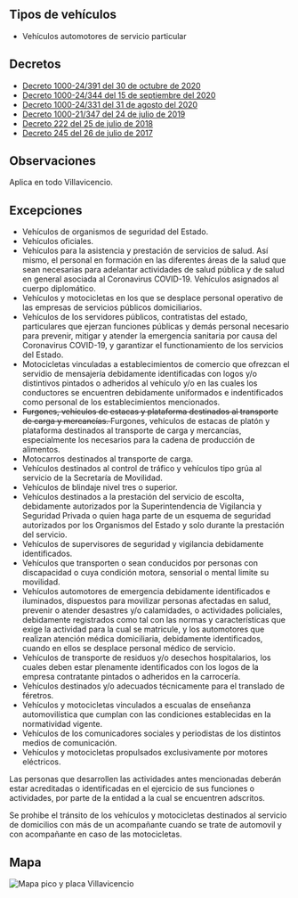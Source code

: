 ## Tipos de vehículos

- Vehículos automotores de servicio particular

## Decretos

- [Decreto 1000-24/391 del 30 de octubre de 2020](/villavicencio/decreto-1000-24-391-del-30-de-octubre-de-2020.pdf)
- [Decreto 1000-24/344 del 15 de septiembre del 2020](/villavicencio/decreto-1000-24-344-del-15-de-septiembre-del-2020.pdf)
- [Decreto 1000-24/331 del 31 de agosto del 2020](/villavicencio/decreto-1000-24-331-del-31-de-agosto-del-2020.pdf)
- [Decreto 1000-21/347 del 24 de julio de 2019](/villavicencio/decreto-1000-21-347-del-24-julio-del-2019.pdf)
- [Decreto 222 del 25 de julio de 2018](/villavicencio/decreto-222-del-25-de-julio-de-2018.pdf)
- [Decreto 245 del 26 de julio de 2017](/villavicencio/decreto-245-del-26-de-julio-de-2017.pdf)

## Observaciones

Aplica en todo Villavicencio.

## Excepciones

- Vehículos de organismos de seguridad del Estado.
- Vehículos oficiales.
- Vehículos para la asistencia y prestación de servicios de salud. Así mismo, el personal en formación en las diferentes áreas de la salud que sean necesarias para adelantar actividades de salud pública y de salud en general asociada al Coronavirus COVID-19. Vehículos asignados al cuerpo diplomático.
- Vehículos y motocicletas en los que se desplace personal operativo de las empresas de servicios públicos domiciliarios.
- Vehículos de los servidores públicos, contratistas del estado, particulares que ejerzan funciones públicas y demás personal necesario para prevenir, mitigar y atender la emergencia sanitaria por causa del Coronavirus COVID-19, y garantizar el functionamiento de los servicios del Estado.
- Motocicletas vinculadas a establecimientos de comercio que ofrezcan el servidio de mensajería debidamente identificadas con logos y/o distintivos pintados o adheridos al vehículo y/o en las cuales los conductores se encuentren debidamente uniformados e indentificados como personal de los establecimientos mencionados.
- <del>
    Furgones, vehículos de estacas y plataforma destinados al transporte de
    carga y mercancías.
  </del> Furgones, vehículos de estacas de platón y plataforma destinados al transporte
  de carga y mercancías, especialmente los necesarios para la cadena de producción
  de alimentos.
- Motocarros destinados al transporte de carga.
- Vehículos destinados al control de tráfico y vehículos tipo grúa al servicio de la Secretaría de Movilidad.
- Vehículos de blindaje nivel tres o superior.
- Vehículos destinados a la prestación del servicio de escolta, debidamente autorizados por la Superintendencia de Vigilancia y Seguridad Privada o quien haga parte de un esquema de seguridad autorizados por los Organismos del Estado y solo durante la prestación del servicio.
- Vehículos de supervisores de seguridad y vigilancia debidamente identificados.
- Vehículos que transporten o sean conducidos por personas con discapacidad o cuya condición motora, sensorial o mental limite su movilidad.
- Vehículos automotores de emergencia debidamente identificados e iluminados, dispuestos para movilizar personas afectadas en salud, prevenir o atender desastres y/o calamidades, o actividades policiales, debidamente registrados como tal con las normas y características que exige la actividad para la cual se matricule, y los automotores que realizan atención médica domiciliaria, debidamente identificados, cuando en ellos se desplace personal médico de servicio.
- Vehículos de transporte de residuos y/o desechos hospitalarios, los cuales deben estar plenamente identificados con los logos de la empresa contratante pintados o adheridos en la carrocería.
- Vehículos destinados y/o adecuados técnicamente para el translado de féretros.
- Vehículos y motocicletas vinculados a escualas de enseñanza automovilística que cumplan con las condiciones establecidas en la normatividad vigente.
- Vehículos de los comunicadores sociales y periodistas de los distintos medios de comunicación.
- Vehículos y motocicletas propulsados exclusivamente por motores eléctricos.

Las personas que desarrollen las actividades antes mencionadas deberán estar acreditadas o identificadas en el ejercicio de sus funciones o actividades, por parte de la entidad a la cual se encuentren adscritos.

Se prohibe el tránsito de los vehículos y motocicletas destinados al servicio de domicilios con más de un acompañante cuando se trate de automovil y con acompañante en caso de las motocicletas.

## Mapa

<Image
  alt="Mapa pico y placa Villavicencio"
  src="/villavicencio/mapa-pico-y-placa-villavicencio.jpg"
  width={960}
  height={975}
/>
